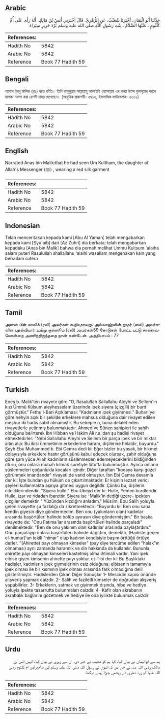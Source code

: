 ## Arabic


<div dir="rtl" lang="ar" style={{fontSize:'larger',backgroundColor:'#f8f9fa',padding:20}}>
حَدَّثَنَا أَبُو الْيَمَانِ، أَخْبَرَنَا شُعَيْبٌ، عَنِ الزُّهْرِيِّ، قَالَ أَخْبَرَنِي أَنَسُ بْنُ مَالِكٍ، أَنَّهُ رَأَى عَلَى أُمِّ كُلْثُومٍ ـ عَلَيْهَا السَّلاَمُ ـ بِنْتِ رَسُولِ اللَّهِ صلى الله عليه وسلم بُرْدَ حَرِيرٍ سِيَرَاءَ‏.‏
</div>
<div style={{backgroundColor:'#f8f9fa',padding:20, marginBottom: 10}}><table> <thead> <tr> <th>References:</th> <th></th> </tr> </thead> <tbody><tr><td>Hadith No</td><td>5842</td></tr><tr><td>Arabic No</td><td>5842</td></tr><tr><td>Reference</td><td>Book 77 Hadith 59</td></tr></tbody></table></div>

## Bengali


<div dir="ltr" lang="bn" style={{fontSize:'larger',backgroundColor:'#f8f9fa',padding:20}}>
আনাস ইবনু মালিক (রাঃ) হতে বর্ণিত। তিনি রাসূলুল্লাহ সাল্লাল্লাহু আলাইহি ওয়াসাল্লাম এর কন্যা উম্মে কুলসূমের পরনে হালকা নকশা করা রেশমী চাদর দেখেছেন। (আধুনিক প্রকাশনী- ৫৪১৬, ইসলামিক ফাউন্ডেশন- ৫৩১২)
</div>
<div style={{backgroundColor:'#f8f9fa',padding:20, marginBottom: 10}}><table> <thead> <tr> <th>References:</th> <th></th> </tr> </thead> <tbody><tr><td>Hadith No</td><td>5842</td></tr><tr><td>Arabic No</td><td>5842</td></tr><tr><td>Reference</td><td>Book 77 Hadith 59</td></tr></tbody></table></div>

## English


<div dir="ltr" lang="en" style={{fontSize:'larger',backgroundColor:'#f8f9fa',padding:20}}>
Narrated Anas bin Malik:that he had seen Um Kulthum, the daughter of Allah's Messenger (ﷺ) , wearing a red silk garment
</div>
<div style={{backgroundColor:'#f8f9fa',padding:20, marginBottom: 10}}><table> <thead> <tr> <th>References:</th> <th></th> </tr> </thead> <tbody><tr><td>Hadith No</td><td>5842</td></tr><tr><td>Arabic No</td><td>5842</td></tr><tr><td>Reference</td><td>Book 77 Hadith 59</td></tr></tbody></table></div>

## Indonesian


<div dir="ltr" lang="id" style={{fontSize:'larger',backgroundColor:'#f8f9fa',padding:20}}>
Telah menceritakan kepada kami [Abu Al Yaman] telah mengabarkan kepada kami [Syu'aib] dari [Az Zuhri] dia berkata; telah mengabarkan kepadaku [Anas bin Malik] bahwa dia pernah melihat Ummu Kultsum 'alaiha salam puteri Rasulullah shallallahu 'alaihi wasallam mengenakan kain yang bersulam sutera
</div>
<div style={{backgroundColor:'#f8f9fa',padding:20, marginBottom: 10}}><table> <thead> <tr> <th>References:</th> <th></th> </tr> </thead> <tbody><tr><td>Hadith No</td><td>5842</td></tr><tr><td>Arabic No</td><td>5842</td></tr><tr><td>Reference</td><td>Book 77 Hadith 59</td></tr></tbody></table></div>

## Tamil


<div dir="ltr" lang="ta" style={{fontSize:'larger',backgroundColor:'#f8f9fa',padding:20}}>
அனஸ் பின் மாலிக் (ரலி) அவர்கள் கூறியதாவது: அல்லாஹ்வின் தூதர் (ஸல்) அவர்களின் புதல்வியார் உம்மு குல்ஸூம் (ரலி) அவர்கள்59 கோடுகள் போட்ட பட்டு சால்வையொன்றை அணிந்திருந்ததை நான் கண்டேன். அத்தியாயம் : 77
</div>
<div style={{backgroundColor:'#f8f9fa',padding:20, marginBottom: 10}}><table> <thead> <tr> <th>References:</th> <th></th> </tr> </thead> <tbody><tr><td>Hadith No</td><td>5842</td></tr><tr><td>Arabic No</td><td>5842</td></tr><tr><td>Reference</td><td>Book 77 Hadith 59</td></tr></tbody></table></div>

## Turkish


<div dir="ltr" lang="tr" style={{fontSize:'larger',backgroundColor:'#f8f9fa',padding:20}}>
Enes b. Malik'ten rivayete göre "O, Rasulu!lah Sallallahu Aleyhi ve Sellem'in kızı Ümmü Külsum aleyhesselam üzerinde ipek siyera (çizgili) bir burd görmüştür." Fethu'l-Bari Açıklaması: "Kadınların ipek giyinmesi." Buhari'ye göre nehyin açık bir şekilde erkeklere mahsus olduğuna dair rivayet edilen meşhur iki hadis sabit olmamıştır. Bu sebeple o, buna delalet eden rivayetlerle yetinmiş bulunmaktadır. Ahmed ve Sünen sahipleri ile sahih olduğunu belirterek İbn Hibban ve Hakim Ali r.a.'dan şu hadisi rivayet etmektedirler: "Nebi Sallallahu Aleyhi ve Sellem bir parça ipek ve bir miktar altın alıp: Bu ikisi ümmetimin erkeklerine haram, dişilerine helaldir, buyurdu." Şeyh Ebu Muhammed b. Ebi Cemra dedi ki: Eğer bizler bu yasak, bir hikmet dolayısıyla erkeklere hastır görüşünü kabul edecek olursak, zahir olduğuna göre şam yüce Allah kadınların süslenmeden edemeyeceklerini bildiğinden ötürü, onu onlara mubah kılmak suretiyle lütufta bulunmuştur. Ayrıca onların süslenmeleri çoğunlukla kocaları içindir. Diğer taraftan "kocaya karşı güzel görünmek imandandır" rivayeti de varid olmuştur. İbn Ebi Cemra devamla der ki: İşte bundan şu hüküm de çıkartılmaktadır: Er kişinin lezzet verici şeyleri kullanmakta aşırıya gitmesi uygun değildir. Çünkü bu, dişilerin niteliklerindendir. "Siyera hulle." Ebu Ubeyd der ki: Hulle, Yemen burdleridir. Hulle, izar ve ridadan ibarettir. Siyera ise -Malik'in dediği üzere- ipekten çizgiler demektir. ''Yüzünden kızdığını anladım." Müslim, Ebu Salih yoluyla gelen rivayette şu fazlalığı da zikretmektedir: "Buyurdu ki: Ben onu sana kendin giyesin diye göndermedim. Ben onu (yakınların olan) kadınlar arasında başörtüleri halinde bölüp ayırasın diye göndermiştim." Bir başka rivayette de: "Onu Fatıma'lar arasında başörtüleri halinde parçaladı" denilmektedir. "Ben de onu yakınım olan kadınlar arasında paylaştırdım." Onu parçalayıp onlara başörtüleri halinde dağıttım, demektir. (Hadiste geçen el-humur)'un tekili "himar" olup kadının kendisiyle başını örttüğü örtüye derler. "(Ahirette) payı olmayan kimseler" (pay diye tercüme edilen "halak"ın olmaması) aynı zamanda haramlık ve din hakkında da kullanılır. Bununla, ahirette payı olmayan kimseleri kastetmiş olma ihtimali vardır. Yani ipek elbise giyen kimsenin ahirette payı yoktur. et-Tıbi der ki: Bu Başlıktaki hadisler, kadınların ipek giymelerinin caiz olduğuna; elbisenin tamamıyla ipek olması ile bir kısmının ipek olması arasında fark olmadığına delil gösterilmiştir. Hadislerden Çıkan Diğer Sonuçlar 1- Mescidin kapısı önünde alışveriş yapmak caizdir. 2- Salih ve faziletli kimseler de doğrudan alışveriş yapabilirler. 3- Erkeklerin, satmak ve giyinmek dışında, hibe ve hediye yoluyla ipekte tasarrufta bulunmaları caizdir. 4- Kafir olan akrabanın akrabalık bağlarını gözetmek ve hediye ile ona iyilikte bulunmak caizdir
</div>
<div style={{backgroundColor:'#f8f9fa',padding:20, marginBottom: 10}}><table> <thead> <tr> <th>References:</th> <th></th> </tr> </thead> <tbody><tr><td>Hadith No</td><td>5842</td></tr><tr><td>Arabic No</td><td>5842</td></tr><tr><td>Reference</td><td>Book 77 Hadith 59</td></tr></tbody></table></div>

## Urdu


<div dir="rtl" lang="ur" style={{fontSize:'larger',backgroundColor:'#f8f9fa',padding:20}}>
ہم سے ابوالیمان نے بیان کیا، کہا ہم کو شعیب نے خبر دی، ان سے زہری نے بیان کیا، انہیں انس بن مالک رضی اللہ عنہ نے خبر دی کہ انہوں نے رسول اللہ صلی اللہ علیہ وسلم کی صاحبزادی ام کلثوم رضی اللہ عنہا کو زرد دھاری دار ریشمی جوڑا پہنے دیکھا۔
</div>
<div style={{backgroundColor:'#f8f9fa',padding:20, marginBottom: 10}}><table> <thead> <tr> <th>References:</th> <th></th> </tr> </thead> <tbody><tr><td>Hadith No</td><td>5842</td></tr><tr><td>Arabic No</td><td>5842</td></tr><tr><td>Reference</td><td>Book 77 Hadith 59</td></tr></tbody></table></div>